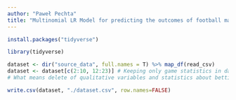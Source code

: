 ```yaml
---
author: "Paweł Pechta"
title: "Multinomial LR Model for predicting the outcomes of football matches"
---
```


```r
install.packages("tidyverse")
```


```r
library(tidyverse)

dataset <- dir("source_data", full.names = T) %>% map_df(read_csv)
dataset <- dataset[c(2:10, 12:23)] # Keeping only game statistics in dataset
# What means delete of qualitative variables and statistics about betting from source datasets 
```

```r
write.csv(dataset, "./dataset.csv", row.names=FALSE)
```

